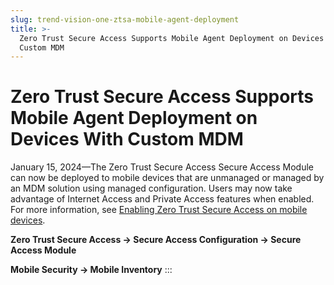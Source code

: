 ```yaml
---
slug: trend-vision-one-ztsa-mobile-agent-deployment
title: >-
  Zero Trust Secure Access Supports Mobile Agent Deployment on Devices With
  Custom MDM
---
```

# Zero Trust Secure Access Supports Mobile Agent Deployment on Devices With Custom MDM

January 15, 2024—The Zero Trust Secure Access Secure Access Module can now be deployed to mobile devices that are unmanaged or managed by an MDM solution using managed configuration. Users may now take advantage of Internet Access and Private Access features when enabled. For more information, see [Enabling Zero Trust Secure Access on mobile devices](deploying-sam-mobile-devices.mdx).

**Zero Trust Secure Access → Secure Access Configuration → Secure Access Module**

**Mobile Security → Mobile Inventory**
:::
